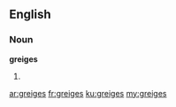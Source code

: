 ==English==

===Noun===
'''greiges'''

# {{plural of|greige}}

[[ar:greiges]]
[[fr:greiges]]
[[ku:greiges]]
[[my:greiges]]